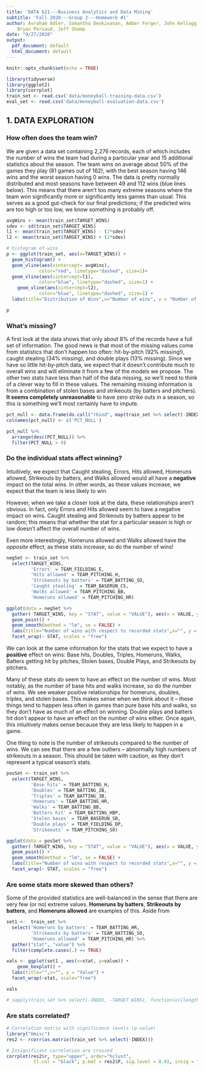 ```yaml
---
title: 'DATA 621---Business Analytics and Data Mining'
subtitle: 'Fall 2020---Group 2---Homework #1'
author: Avraham Adler, Samantha Deokinanan, Amber Ferger, John Kellogg,
    Bryan Persaud, Jeff Shamp
date: "9/27/2020"
output:
  pdf_document: default
  html_document: default
---
```


```r
knitr::opts_chunk$set(echo = TRUE)
```

```r
library(tidyverse)
library(ggplot2)
library(corrplot)
train_set <- read.csv('data/moneyball-training-data.csv')
eval_set <- read.csv('data/moneyball-evaluation-data.csv')
```


## 1. DATA EXPLORATION

### How often does the team win?

We are given a data set containing 2,276 records, each of which includes the 
number of wins the team had during a particular year and 15 additional statistics 
about the season. The team wins on average about 50% of the games they play (81 games 
out of 162), with the best season having 146 wins and the worst season having 
0 wins. The data is pretty normally distributed and most seasons have between
49 and 112 wins (blue lines below). This means that there aren't too many extreme 
seasons where the team won significantly more or significantly less games than 
usual. This serves as a good gut-check for our final predictions; if the 
predicted wins are too high or too low, we know something is probably off. 

```r

avgWins <- mean(train_set$TARGET_WINS)
sdev <- sd(train_set$TARGET_WINS)
l1 <- mean(train_set$TARGET_WINS) - (2*sdev)
l2 <- mean(train_set$TARGET_WINS) + (2*sdev)

# histogram of wins
p <- ggplot(train_set, aes(x=TARGET_WINS)) + 
  geom_histogram() + 
  geom_vline(aes(xintercept= avgWins),
            color="red", linetype="dashed", size=1)+
  geom_vline(aes(xintercept=l1),
            color="blue", linetype="dashed", size=1) +
    geom_vline(aes(xintercept=l2),
            color="blue", linetype="dashed", size=1) +
  labs(title="Distribution of Wins",x="Number of wins", y = "Number of seasons")

p
```


### What's missing? 
A first look at the data shows that only about 8% of the records have a full set
of information. The good news is that most of the missing values come from 
statistics that don't happen too often: hit-by-pitch (92% missing!), caught 
stealing (34% missing), and double plays (13% missing). Since we have so little 
hit-by-pitch data, we expect that it doesn't contribute much to overall wins and will 
eliminate it from a few of the models we propose. The other two stats have less 
than half of the data missing, so we'll need to think of a clever way to fill in 
these values. The remaining missing information is from a combination of stolen 
bases and strikeouts (by batters and pitchers). **It seems completely unreasonable** 
to have zero strike outs in a season, so this is something we'll most certainly have 
to impute. 

```r

pct_null <- data.frame(do.call("rbind", map(train_set %>% select(-INDEX), ~mean(is.na(.)))))
colnames(pct_null) <- c('PCT_NULL')

pct_null %>%
  arrange(desc(PCT_NULL)) %>%
  filter(PCT_NULL > 0)

```


### Do the individual stats affect winning?
Intuitively, we expect that Caught stealing, Errors, Hits allowed, Homeruns allowed, 
Strikeouts by batters, and Walks allowed would all have a **negative** impact on
the total wins. In other words, as these values increase, we expect that the team 
is less likely to win.  
  
However, when we take a closer look at the data, these relationships aren't obvious. 
In fact, only Errors and Hits allowed seem to have a negative impact on wins. Caught 
stealing and Strikeouts by batters appear to be random; this means that whether the 
stat for a particular season is high or low doesn't affect the overall number of wins. 
  
Even more interestingly, Homeruns allowed and Walks allowed have the *opposite* 
effect; as these stats increase, so do the number of wins! 


```r

negSet <- train_set %>%
  select(TARGET_WINS, 
         'Errors' = TEAM_FIELDING_E, 
         'Hits allowed' = TEAM_PITCHING_H, 
         'Strikeouts by batters' = TEAM_BATTING_SO, 
         'Caught stealing' = TEAM_BASERUN_CS, 
         'Walks allowed' = TEAM_PITCHING_BB, 
         'Homeruns allowed' = TEAM_PITCHING_HR)

ggplot(data = negSet %>%
  gather(-TARGET_WINS, key = "STAT", value = "VALUE"), aes(x = VALUE, y = TARGET_WINS)) + 
  geom_point() +
  geom_smooth(method = "lm", se = FALSE) +
  labs(title="Number of wins with respect to recorded stats",x="", y = "Number of Wins") +
  facet_wrap(~ STAT, scales = "free")

```


We can look at the same information for the stats that we expect to have a **positive**
effect on wins: Base hits, Doubles, Triples, Homeruns, Walks, Batters getting hit by 
pitches, Stolen bases, Double Plays, and Strikeouts by pitchers.  
  
Many of these stats *do* seem to have an effect on the number of wins. Most notably,
as the number of base hits and walks increase, so do the number of wins. We see
weaker positive relationships for homeruns, doubles, triples, and stolen bases.
This makes sense when we think about it -- these things tend to happen less often in
games than pure base hits and walks, so they don't have as much of an effect on winning. 
Double plays and batters hit don't appear to have an effect on the number of wins either. 
Once again, this intuitively makes sense because they are less likely to happen in a game. 
  
One thing to note is the number of strikeouts compared to the number of wins. We can see
that there are a few outliers -- abnormally high numbers of strikeouts in a season. This
should be taken with caution, as they don't represent a typical season's stats. 

```r

posSet <- train_set %>%
  select(TARGET_WINS, 
         'Base hits' = TEAM_BATTING_H, 
         'Doubles' = TEAM_BATTING_2B, 
         'Triples' = TEAM_BATTING_3B, 
         'Homeruns' = TEAM_BATTING_HR, 
         'Walks' = TEAM_BATTING_BB, 
         'Batters hit' = TEAM_BATTING_HBP,
         'Stolen bases' = TEAM_BASERUN_SB,
         'Double plays' = TEAM_FIELDING_DP,
         'Strikeouts' = TEAM_PITCHING_SO)

ggplot(data = posSet %>%
  gather(-TARGET_WINS, key = "STAT", value = "VALUE"), aes(x = VALUE, y = TARGET_WINS)) + 
  geom_point() +
  geom_smooth(method = "lm", se = FALSE) +
  labs(title="Number of wins with respect to recorded stats",x="", y = "Number of Wins") +
  facet_wrap(~ STAT, scales = "free")

```

### Are some stats more skewed than others?

Some of the provided statistics are well-balanced in the sense that there are
very few (or no) extreme values. **Homeruns by batters**, **Strikeouts by** 
**batters**, and **Homeruns allowed** are examples of this. Aside from  


```r

set1 <-  train_set %>%
  select('Homeruns by batters' = TEAM_BATTING_HR, 
         'Strikeouts by batters' = TEAM_BATTING_SO,  
         'Homeruns allowed' = TEAM_PITCHING_HR) %>%
  gather("stat", "value") %>%
  filter(complete.cases(.) == TRUE)

vals <- ggplot(set1 , aes(x=stat, y=value)) + 
    geom_boxplot() +
  labs(title="",x="", y = "Value") +
  facet_wrap(~stat, scale="free")

vals

# sapply(train_set %>% select(-INDEX, -TARGET_WINS), function(x){length(boxplot.stats(x)$out)})

```

  
### Are stats correlated?
```r

# Correlation matrix with significance levels (p-value)
library("Hmisc")
res2 <- rcorr(as.matrix(train_set %>% select(-INDEX)))

# Insignificant correlation are crossed
corrplot(res2$r, type="upper", order="hclust", 
          tl.col = "black", p.mat = res2$P, sig.level = 0.01, insig = "blank")

```

  

